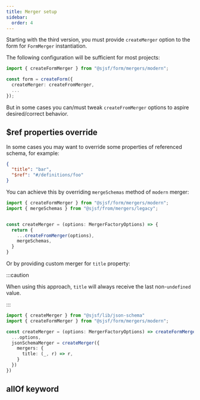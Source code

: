 ```yaml
---
title: Merger setup
sidebar:
  order: 4
---
```



Starting with the third version, you must provide `createMerger` option to the form
for `FormMerger` instantiation.

<LinkCard title="Form merger API" href="../../form/merger/" />

The following configuration will be sufficient for most projects:

```ts
import { createFormMerger } from "@sjsf/form/mergers/modern";

const form = createForm({
  createMerger: createFromMerger,
  ...
});
```

But in some cases you can/must tweak `createFromMerger` options to aspire
desired/correct behavior.

## $ref properties override

In some cases you may want to override some properties of referenced schema,
for example:

```json
{
  "title": "bar",
  "$ref": "#/definitions/foo"
}
```

You can achieve this by overriding `mergeSchemas` method of `modern` merger:

```ts
import { createFormMerger } from "@sjsf/form/mergers/modern";
import { mergeSchemas } from "@sjsf/from/mergers/legacy";


const createMerger = (options: MergerFactoryOptions) => {
  return {
    ...createFromMerger(options),
    mergeSchemas,
  }
}
```

Or by providing custom merger for `title` property:

:::caution

When using this approach, `title` will always receive the last non-`undefined` value.

:::

```ts
import { createMerger } from "@sjsf/lib/json-schema"
import { createFormMerger } from "@sjsf/form/mergers/modern";

const createMerger = (options: MergerFactoryOptions) => createFormMerger({
  ...options,
  jsonSchemaMerger = createMerger({
    mergers: {
      title: (_, r) => r,
    }
  })
})
```

## allOf keyword

